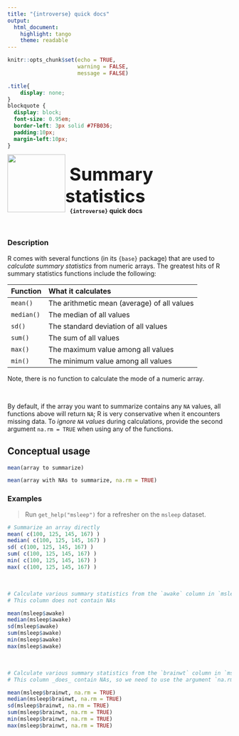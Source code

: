 ```yaml
---
title: "{introverse} quick docs"
output: 
  html_document:
    highlight: tango
    theme: readable
---
```



```r
knitr::opts_chunk$set(echo = TRUE, 
                      warning = FALSE, 
                      message = FALSE)
```

```css
.title{
    display: none;
}
blockquote {
  display: block;
  font-size: 0.95em;
  border-left: 3px solid #7FB036;
  padding:10px;
  margin-left:10px;
}
```

<div>
<br>
 <img src = "logo.png" style = "float:left;height:130px;margin-top:-20px;">
 <span style = "font-weight:bold;font-size:40px;"> 
  &nbsp;Summary statistics
 </span>
 <br>
 <b>&nbsp;&nbsp;&nbsp;<code>{introverse}</code> quick docs</b>
</div>
<br>

### Description

R comes with several functions (in its `{base}` package) that are used to _calculate summary statistics_ from numeric arrays. The greatest hits of R summary statistics functions include the following:

| Function | What it calculates |
|:---------|:-------------------|
| `mean()` | The arithmetic mean (average) of all values |
| `median()` | The median of all values |
| `sd()` | The standard deviation of all values |
| `sum()` | The sum of all values |
| `max()` | The maximum value among all values |
| `min()` | The minimum value among all values |

Note, there is no function to calculate the mode of a numeric array.

<br> 

By default, if the array you want to summarize contains any `NA` values, all functions above will return `NA`; R is very conservative when it encounters missing data. To _ignore `NA` values_ during calculations, provide the second argument `na.rm = TRUE` when using any of the functions.

## Conceptual usage 

```r
mean(array to summarize)

mean(array with NAs to summarize, na.rm = TRUE)
```

### Examples

> Run `get_help("msleep")` for a refresher on the `msleep` dataset.


```r
# Summarize an array directly
mean( c(100, 125, 145, 167) )
median( c(100, 125, 145, 167) )
sd( c(100, 125, 145, 167) )
sum( c(100, 125, 145, 167) )
min( c(100, 125, 145, 167) )
max( c(100, 125, 145, 167) )
```

<br>  <!-- Do not delete the <br>, and make sure to keep the previous and following lines blank. -->

```r
# Calculate various summary statistics from the `awake` column in `msleep`
# This column does not contain NAs

mean(msleep$awake) 
median(msleep$awake)
sd(msleep$awake)
sum(msleep$awake)
min(msleep$awake)
max(msleep$awake)
```

<br>  <!-- Do not delete the <br>, and make sure to keep the previous and following lines blank. -->

```r
# Calculate various summary statistics from the `brainwt` column in `msleep`
# This column _does_ contain NAs, so we need to use the argument `na.rm=TRUE`.

mean(msleep$brainwt, na.rm = TRUE) 
median(msleep$brainwt, na.rm = TRUE)
sd(msleep$brainwt, na.rm = TRUE)
sum(msleep$brainwt, na.rm = TRUE)
min(msleep$brainwt, na.rm = TRUE)
max(msleep$brainwt, na.rm = TRUE)
```

